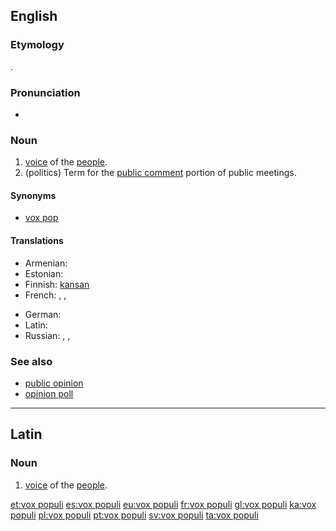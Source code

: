 ==English==
{{wikipedia}}

===Etymology===
{{etyl|la|en}} {{term|vox populi||voice of the people|lang=la}}.

===Pronunciation===
* {{a|US}} {{IPA|/ˈvɒks ˈpɒpjuːlaɪ/|lang=en}}

===Noun===
{{en-noun|head=[[vox]] [[populi]]}}

# [[voice]] of the [[people]].
# (politics) Term for the [[public comment]] portion of public meetings.

====Synonyms====
* [[vox pop]] {{qualifier|abbreviation}}

====Translations====
{{trans-top|voice of the people}}
* Armenian: {{t|hy|ձայն բազմաց|sc=Armn}}
* Estonian: {{t|et|rahva hääl}}
* Finnish: [[kansa#Finnish|kansan]] {{t+|fi|ääni}}
* French: {{t+|fr|vox populi|f}}, {{t|fr|voix du peuple|f}}, {{t+|fr|opinion publique|f}}
{{trans-mid}}
* German: {{t|de|öffentliche Meinung|f}}
* Latin: {{t|la|vōx populī|f}}
* Russian: {{t|ru|голос народа|m|tr=gólos naróda|sc=Cyrl}}, {{t|ru|глас народа|m|tr=glas naróda|sc=Cyrl}}, {{t|ru|общественное мнение|n|tr=obščéstvnennoje mnénije|sc=Cyrl}}
{{trans-bottom}}

===See also===
* [[public opinion]]
* [[opinion poll]]

----

==Latin==

===Noun===
{{head|la|noun|g=f|head=[[vōx]] [[populus|populī]]}}

# [[voice]] of the [[people]].

[[et:vox populi]]
[[es:vox populi]]
[[eu:vox populi]]
[[fr:vox populi]]
[[gl:vox populi]]
[[ka:vox populi]]
[[pl:vox populi]]
[[pt:vox populi]]
[[sv:vox populi]]
[[ta:vox populi]]
